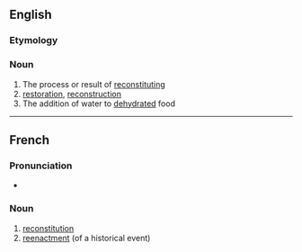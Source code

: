 ==English==

===Etymology===
{{prefix|en|re|constitution}}

===Noun===
{{en-noun|~}}

# The process or result of [[reconstitute|reconstituting]]
# [[restoration]], [[reconstruction]]
# The addition of water to [[dehydrated]] food

----

==French==

===Pronunciation===
* {{audio|fr|LL-Q150 (fra)-WikiLucas00-reconstitution.wav|Audio}}

===Noun===
{{fr-noun|f}}

# [[#English|reconstitution]]
# [[reenactment]] (of a historical event)